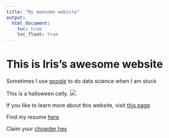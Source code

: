 ```yaml
---
title: "My awesome website"
output: 
  html_document:
    toc: true
    toc_float: true
---
```


# This is Iris's awesome website

Sometimes I use [google](http://google.com) to do data science when I am stuck 

This is a halloween celly. 
![](200.gif)

If you like to learn more about this website, visit [this page](about.html)

Find my resume [here](resume.html)

Claim your [chowder hex](chowder.html)

